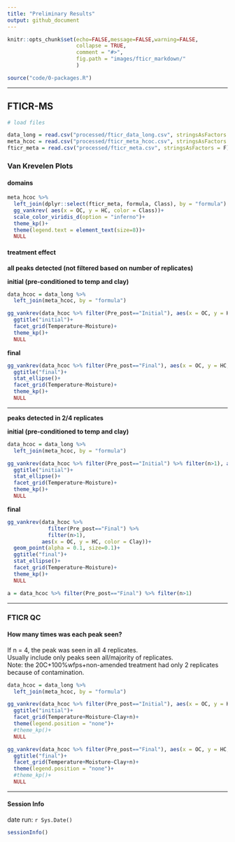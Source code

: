 ```yaml
---
title: "Preliminary Results"
output: github_document
---
```


```r
knitr::opts_chunk$set(echo=FALSE,message=FALSE,warning=FALSE,
                      collapse = TRUE,
                      comment = "#>", 
                      fig.path = "images/fticr_markdown/"
                      )

source("code/0-packages.R")

```

---
 
## FTICR-MS 
```r
# load files

data_long = read.csv("processed/fticr_data_long.csv", stringsAsFactors = F)
meta_hcoc = read.csv("processed/fticr_meta_hcoc.csv", stringsAsFactors = F)
fticr_meta = read.csv("processed/fticr_meta.csv", stringsAsFactors = F)
```

### Van Krevelen Plots
#### domains

```r
meta_hcoc %>% 
  left_join(dplyr::select(fticr_meta, formula, Class), by = "formula") %>% 
  gg_vankrev( aes(x = OC, y = HC, color = Class))+
  scale_color_viridis_d(option = "inferno")+
  theme_kp()+
  theme(legend.text = element_text(size=8))+
  NULL
```


#### treatment effect
**all peaks detected (not filtered based on number of replicates)**   

**initial (pre-conditioned to temp and clay)**

```r
data_hcoc = data_long %>% 
  left_join(meta_hcoc, by = "formula") 

gg_vankrev(data_hcoc %>% filter(Pre_post=="Initial"), aes(x = OC, y = HC, color = Clay))+
  ggtitle("initial")+
  facet_grid(Temperature~Moisture)+
  theme_kp()+
  NULL
```

**final**

```r
gg_vankrev(data_hcoc %>% filter(Pre_post=="Final"), aes(x = OC, y = HC, color = Clay))+
  ggtitle("final")+
  stat_ellipse()+
  facet_grid(Temperature~Moisture)+
  theme_kp()+
  NULL

```

----

**peaks detected in 2/4 replicates**   

**initial (pre-conditioned to temp and clay)**

```r
data_hcoc = data_long %>% 
  left_join(meta_hcoc, by = "formula") 

gg_vankrev(data_hcoc %>% filter(Pre_post=="Initial") %>% filter(n>1), aes(x = OC, y = HC, color = Clay))+
  ggtitle("initial")+
  stat_ellipse()+
  facet_grid(Temperature~Moisture)+
  theme_kp()+
  NULL
```

**final**

```r
gg_vankrev(data_hcoc %>% 
             filter(Pre_post=="Final") %>% 
             filter(n>1), 
           aes(x = OC, y = HC, color = Clay))+
  geom_point(alpha = 0.1, size=0.1)+
  ggtitle("final")+
  stat_ellipse()+
  facet_grid(Temperature~Moisture)+
  theme_kp()+
  NULL

a = data_hcoc %>% filter(Pre_post=="Final") %>% filter(n>1)
```

---

### FTICR QC

#### How many times was each peak seen?
If n = 4, the peak was seen in all 4 replicates.  
Usually include only peaks seen all/majority of replicates.  
Note: the 20C+100%wfps+non-amended treatment had only 2 replicates because of contamination.  


```r
data_hcoc = data_long %>% 
  left_join(meta_hcoc, by = "formula") 

gg_vankrev(data_hcoc %>% filter(Pre_post=="Initial"), aes(x = OC, y = HC, color = as.factor(n)))+
  ggtitle("initial")+
  facet_grid(Temperature+Moisture~Clay+n)+
  theme(legend.position = "none")+
  #theme_kp()+
  NULL

gg_vankrev(data_hcoc %>% filter(Pre_post=="Final"), aes(x = OC, y = HC, color = as.factor(n)))+
  ggtitle("final")+
  facet_grid(Temperature+Moisture~Clay+n)+
  theme(legend.position = "none")+
  #theme_kp()+
  NULL

```



----
#### Session Info
date run: `r Sys.Date()`

```r
sessionInfo()
```

